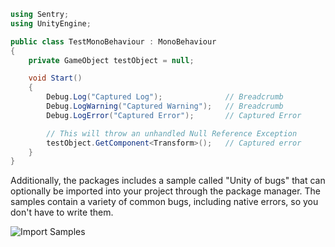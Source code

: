 ```csharp
using Sentry;
using UnityEngine;

public class TestMonoBehaviour : MonoBehaviour
{
    private GameObject testObject = null;

    void Start()
    {
        Debug.Log("Captured Log");              // Breadcrumb
        Debug.LogWarning("Captured Warning");   // Breadcrumb
        Debug.LogError("Captured Error");       // Captured Error

        // This will throw an unhandled Null Reference Exception
        testObject.GetComponent<Transform>();   // Captured error
    }
}
```

Additionally, the packages includes a sample called "Unity of bugs" that can optionally be imported into your project through the package manager. The samples contain a variety of common bugs, including native errors, so you don't have to write them.

![Import Samples](unity-package-samples.jpg)
